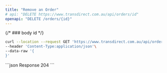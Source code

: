 ```yaml
---
title: "Remove an Order"
# api: "DELETE https://www.transdirect.com.au/api/orders/id"
openapi: "DELETE /orders/{id}"
---
```

{/* ### body
<ParamField path="id" type="int">
id
</ParamField> */}
<RequestExample>
```bash Example Request
curl --location --request GET 'https://www.transdirect.com.au/api/orders/id'
--header 'Content-Type:application/json'\
--data-raw '{
}'
``` 
</RequestExample>   
<ResponseExample>
```json Response
204
```
</ResponseExample>